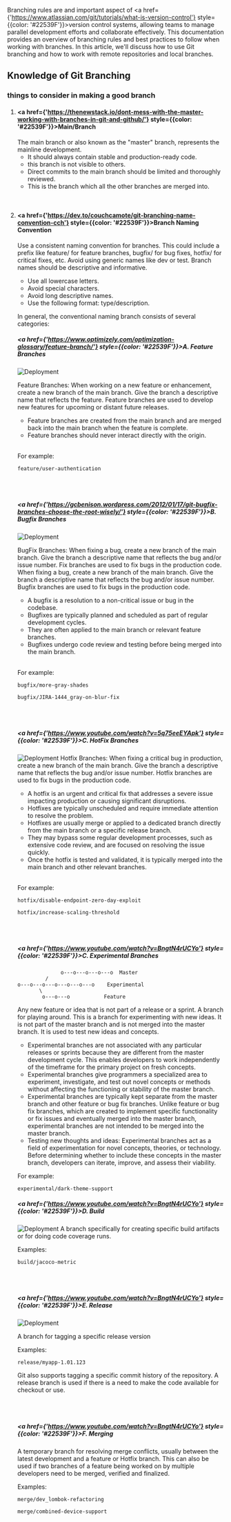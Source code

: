 Branching rules are and important aspect of <a href={'https://www.atlassian.com/git/tutorials/what-is-version-control'} style={{color: '#22539F'}}>version control systems</a>, allowing teams to manage parallel development efforts and collaborate effectively. This documentation provides an overview of branching rules and best practices to follow when working with branches. In this article, we'll discuss how to use Git branching and how to work with remote repositories and local branches.

## Knowledge of Git Branching

### things to consider in making a good branch

1. #### <a href={'https://thenewstack.io/dont-mess-with-the-master-working-with-branches-in-git-and-github/'} style={{color: '#22539F'}}>Main/Branch</a>
    The main branch or also known as the "master" branch, represents the mainline development.
    - It should always contain stable and production-ready code.
    - this branch is not visible to others.
    - Direct commits to the main branch should be limited and thoroughly reviewed.
    - This is the branch which all the other branches are merged into.

<br />

2.  #### <a href={'https://dev.to/couchcamote/git-branching-name-convention-cch'} style={{color: '#22539F'}}>Branch Naming Convention</a>

    Use a consistent naming convention for branches. This could include a prefix like feature/ for feature branches, bugfix/ for bug fixes, hotfix/ for critical fixes, etc. Avoid using generic names like dev or test.
    Branch names should be descriptive and informative.

    -   Use all lowercase letters.
    -   Avoid special characters.
    -   Avoid long descriptive names.
    -   Use the following format: type/description.

    In general, the conventional naming branch consists of several categories:

    ##### <a href={'https://www.optimizely.com/optimization-glossary/feature-branch/'} style={{color: '#22539F'}}>A. Feature Branches</a>

    ![Deployment](/img/branch-rules/FeatureFlow.png)

    Feature Branches: When working on a new feature or enhancement, create a new branch of the main branch. Give the branch a descriptive name that reflects the feature. Feature branches are used to develop new features for upcoming or distant future releases.

    -   Feature branches are created from the main branch and are merged back into the main branch when the feature is complete.
    -   Feature branches should never interact directly with the origin.

    <br />

    For example:

    ```
    feature/user-authentication
    ```

    <br />
    <br />

    ##### <a href={'https://gcbenison.wordpress.com/2012/01/17/git-bugfix-branches-choose-the-root-wisely/'} style={{color: '#22539F'}}>B. Bugfix Branches</a>

    ![Deployment](/img/branch-rules/BugFix.png)

    BugFix Branches: When fixing a bug, create a new branch of the main branch. Give the branch a descriptive name that reflects the bug and/or issue number. Fix branches are used to fix bugs in the production code. When fixing a bug, create a new branch of the main branch. Give the branch a descriptive name that reflects the bug and/or issue number. Bugfix branches are used to fix bugs in the production code.

    -   A bugfix is a resolution to a non-critical issue or bug in the codebase.
    -   Bugfixes are typically planned and scheduled as part of regular development cycles.
    -   They are often applied to the main branch or relevant feature branches.
    -   Bugfixes undergo code review and testing before being merged into the main branch.

    <br />

    For example:

    ```
    bugfix/more-gray-shades
    ```

    ```
    bugfix/JIRA-1444_gray-on-blur-fix
    ```

    <br />
    <br />

    ##### <a href={'https://www.youtube.com/watch?v=5q75eeEYApk'} style={{color: '#22539F'}}>C. HotFix Branches</a>

    ![Deployment](/img/branch-rules/HotFix.png)
    Hotfix Branches: When fixing a critical bug in production, create a new branch of the main branch. Give the branch a descriptive name that reflects the bug and/or issue number. Hotfix branches are used to fix bugs in the production code.

    -   A hotfix is an urgent and critical fix that addresses a severe issue impacting production or causing significant disruptions.
    -   Hotfixes are typically unscheduled and require immediate attention to resolve the problem.
    -   Hotfixes are usually merge or applied to a dedicated branch directly from the main branch or a specific release branch.
    -   They may bypass some regular development processes, such as extensive code review, and are focused on resolving the issue quickly.
    -   Once the hotfix is tested and validated, it is typically merged into the main branch and other relevant branches.

    <br />

    For example:

    ```
    hotfix/disable-endpoint-zero-day-exploit
    ```

    ```
    hotfix/increase-scaling-threshold
    ```

    <br />
    <br />

    ##### <a href={'https://www.youtube.com/watch?v=BngtN4rUCYo'} style={{color: '#22539F'}}>C. Experimental Branches</a>

                      o---o---o---o---o  Master
                 /
        o---o---o---o---o---o---o    Experimental
               \
                o---o---o           Feature

    Any new feature or idea that is not part of a release or a sprint. A branch for playing around. This is a branch for experimenting with new ideas. It is not part of the master branch and is not merged into the master branch. It is used to test new ideas and concepts.

    -   Experimental branches are not associated with any particular releases or sprints because they are different from the master development cycle. This enables developers to work independently of the timeframe for the primary project on fresh concepts.
    -   Experimental branches give programmers a specialized area to experiment, investigate, and test out novel concepts or methods without affecting the functioning or stability of the master branch.
    -   Experimental branches are typically kept separate from the master branch and other feature or bug fix branches. Unlike feature or bug fix branches, which are created to implement specific functionality or fix issues and eventually merged into the master branch, experimental branches are not intended to be merged into the master branch.
    -   Testing new thoughts and ideas: Experimental branches act as a field of experimentation for novel concepts, theories, or technology. Before determining whether to include these concepts in the master branch, developers can iterate, improve, and assess their viability.

    For example:

    ```
    experimental/dark-theme-support
    ```

    ##### <a href={'https://www.youtube.com/watch?v=BngtN4rUCYo'} style={{color: '#22539F'}}>D. Build</a>

    ![Deployment](/img/branch-rules/BuildBranch.png)
    A branch specifically for creating specific build artifacts or for doing code coverage runs.

    Examples:

    ```
    build/jacoco-metric
    ```

    <br />
    <br />

    ##### <a href={'https://www.youtube.com/watch?v=BngtN4rUCYo'} style={{color: '#22539F'}}>E. Release</a>

    ![Deployment](/img/branch-rules/ReleaseBranch.png)
    
    A branch for tagging a specific release version

    Examples:

    ```
    release/myapp-1.01.123
    ```

    Git also supports tagging a specific commit history of the repository. A release branch is used if there is a need to make the code available for checkout or use.

    <br />
    <br />

    ##### <a href={'https://www.youtube.com/watch?v=BngtN4rUCYo'} style={{color: '#22539F'}}>F. Merging</a>

    A temporary branch for resolving merge conflicts, usually between the latest development and a feature or Hotfix branch. This can also be used if two branches of a feature being worked on by multiple developers need to be merged, verified and finalized.

    Examples:
    ```
    merge/dev_lombok-refactoring
    ```
    ```
    merge/combined-device-support   
    ```